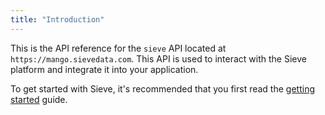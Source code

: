 ```yaml
---
title: "Introduction"
---
```


This is the API reference for the `sieve` API located at `https://mango.sievedata.com`. This API is used to interact with the Sieve platform and integrate it into your application.

To get started with Sieve, it's recommended that you first read the [getting started](/guide) guide.
